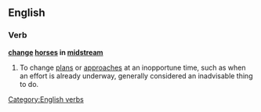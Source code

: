 ==English==

===Verb===
'''[[change]] [[horses]] in [[midstream]]'''

# {{context|idiomatic}} To change [[plans]] or [[approaches]] at an inopportune time, such as when an effort is already underway, generally considered an inadvisable thing to do.

[[Category:English verbs]]